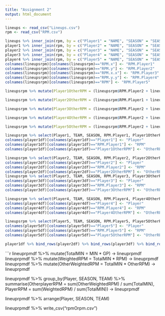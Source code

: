 ---
title: "Assignment 2"
output: html_document
---

```{r setup, include=FALSE}
lineups <- read_csv("Lineups.csv")
rpm <- read_csv("RPM.csv")

lineups %>% inner_join(rpm, by = c("Player1" = "NAME", "SEASON" = "SEASON", "TEAM" = "TEAM")) -> player1
player1 %>% inner_join(rpm, by = c("Player2" = "NAME", "SEASON" = "SEASON", "TEAM" = "TEAM")) -> player2
player2 %>% inner_join(rpm, by = c("Player3" = "NAME", "SEASON" = "SEASON", "TEAM" = "TEAM")) -> player3
player3 %>% inner_join(rpm, by = c("Player4" = "NAME", "SEASON" = "SEASON", "TEAM" = "TEAM")) -> player4
player4 %>% inner_join(rpm, by = c("Player5" = "NAME", "SEASON" = "SEASON", "TEAM" = "TEAM")) -> lineupsrpm
colnames(lineupsrpm)[colnames(lineupsrpm)=="RPM.x"] <- "RPM.Player1"
colnames(lineupsrpm)[colnames(lineupsrpm)=="RPM.y"] <- "RPM.Player2"
colnames(lineupsrpm)[colnames(lineupsrpm)=="RPM.x.x"] <- "RPM.Player3"
colnames(lineupsrpm)[colnames(lineupsrpm)=="RPM.y.y"] <- "RPM.Player4"
colnames(lineupsrpm)[colnames(lineupsrpm)=="RPM"] <- "RPM.Player5"
```
```{r}
lineupsrpm %>% mutate(Player1OtherRPM = (lineupsrpm$RPM.Player2 + lineupsrpm$RPM.Player3 + lineupsrpm$RPM.Player4 + lineupsrpm$RPM.Player5) / 4) -> lineupsrpm

lineupsrpm %>% mutate(Player2OtherRPM = (lineupsrpm$RPM.Player1 + lineupsrpm$RPM.Player3 + lineupsrpm$RPM.Player4 + lineupsrpm$RPM.Player5) / 4) -> lineupsrpm

lineupsrpm %>% mutate(Player3OtherRPM = (lineupsrpm$RPM.Player2 + lineupsrpm$RPM.Player1 + lineupsrpm$RPM.Player4 + lineupsrpm$RPM.Player5) / 4) -> lineupsrpm

lineupsrpm %>% mutate(Player4OtherRPM = (lineupsrpm$RPM.Player2 + lineupsrpm$RPM.Player3 + lineupsrpm$RPM.Player1 + lineupsrpm$RPM.Player5) / 4) -> lineupsrpm

lineupsrpm %>% mutate(Player5OtherRPM = (lineupsrpm$RPM.Player2 + lineupsrpm$RPM.Player3 + lineupsrpm$RPM.Player4 + lineupsrpm$RPM.Player1) / 4) -> lineupsrpm
```
```{r}
lineupsrpm %>% select(Player1, TEAM, SEASON, RPM.Player1, Player1OtherRPM, MIN, GP) -> player1df
colnames(player1df)[colnames(player1df)=="Player1"] <- "Player"
colnames(player1df)[colnames(player1df)=="RPM.Player1"] <- "RPM"
colnames(player1df)[colnames(player1df)=="Player1OtherRPM"] <- "OtherRPM"

lineupsrpm %>% select(Player2, TEAM, SEASON, RPM.Player2, Player2OtherRPM, MIN, GP) -> player2df
colnames(player2df)[colnames(player2df)=="Player2"] <- "Player"
colnames(player2df)[colnames(player2df)=="RPM.Player2"] <- "RPM"
colnames(player2df)[colnames(player2df)=="Player2OtherRPM"] <- "OtherRPM"
lineupsrpm %>% select(Player3, TEAM, SEASON, RPM.Player3, Player3OtherRPM, MIN, GP) -> player3df
colnames(player3df)[colnames(player3df)=="Player3"] <- "Player"
colnames(player3df)[colnames(player3df)=="RPM.Player3"] <- "RPM"
colnames(player3df)[colnames(player3df)=="Player3OtherRPM"] <- "OtherRPM"

lineupsrpm %>% select(Player4, TEAM, SEASON, RPM.Player4, Player4OtherRPM, MIN, GP) -> player4df
colnames(player4df)[colnames(player4df)=="Player4"] <- "Player"
colnames(player4df)[colnames(player4df)=="RPM.Player4"] <- "RPM"
colnames(player4df)[colnames(player4df)=="Player4OtherRPM"] <- "OtherRPM"

lineupsrpm %>% select(Player5, TEAM, SEASON, RPM.Player5, Player5OtherRPM, MIN, GP) -> player5df
colnames(player5df)[colnames(player5df)=="Player5"] <- "Player"
colnames(player5df)[colnames(player5df)=="RPM.Player5"] <- "RPM"
colnames(player5df)[colnames(player5df)=="Player5OtherRPM"] <- "OtherRPM"

player1df %>% bind_rows(player2df) %>% bind_rows(player3df) %>% bind_rows(player4df) %>% bind_rows(player5df) -> lineuprpmdf
```
```{r}
lineuprpmdf %>% mutate(TotalMIN = MIN * GP) -> lineuprpmdf
lineuprpmdf %>% mutate(WeightedRPM = TotalMIN * RPM) -> lineuprpmdf
lineuprpmdf %>% mutate(OtherWeightedRPM = TotalMIN * OtherRPM) -> lineuprpmdf

lineuprpmdf %>% group_by(Player, SEASON, TEAM) %>% summarise(OtherplayerRPM = sum(OtherWeightedRPM) / sum(TotalMIN), PlayerRPM = sum(WeightedRPM) / sum(TotalMIN)) -> lineuprpmdf

lineuprpmdf %>% arrange(Player, SEASON, TEAM)

lineuprpmdf %>% write_csv("rpmOrpm.csv")
